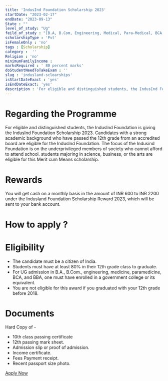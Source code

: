 ```yaml
---
title: 'IndusInd Foundation Scholarship 2023'
startDate: "2023-02-17"
endDate: "2023-09-13"
State : ""
level_of_study: "Ug"
feild_of_study : "[B.A, B.Com, Engineering, Medical, Para-Medical, BCA, and BBA]"
scholarshipType : 'Pvt'
isFemaleOnly : 'no'
tags : [Scholarship]
category :  ''
Religion : 'no'
minimumFamilyIncome :
marksRequired : ' 80 percent marks'
doStudentNeedToTakeExam : ''
slug : 'indusland-scloarships'
isStartDateExact : 'yes'
isEndDateExact: 'yes'
description : 'For eligible and distinguished students, the IndusInd Foundation is giving the IndusInd Foundation Scholarship 2023.'
---
```


# Regarding the Programme
For eligible and distinguished students, the IndusInd Foundation is giving the IndusInd Foundation Scholarship 2023. 
Candidates with a strong academic background who have passed the 12th grade from an accredited board are eligible for the IndusInd Foundation. 
The focus of the Indusind Foundation is on the underprivileged members of society who cannot afford to attend school. 
students majoring in science, business, or the arts are eligible for this Merit cum Means scholarship.


# Rewards
You will get cash on a monthly basis in the amount of INR 600 to INR 2200 under the Indusland Foundation Scholarship Reward 2023,
which will be sent to your bank account.


# How to apply ?



# Eligibility
 - The candidate must be a citizen of India.
 - Students must have at least 80% in their 12th grade class to graduate.
 - For UG admission in B.A., B.Com., engineering, medicine, paramedicine, BCA, and BBA, one must have enrolled in a government college or its equivalent.
 - You are not eligible for this award if you graduated with your 12th grade before 2018.


# Documents
Hard Copy of -

 -  10th class passing certificate
 -  12th passing mark sheet.
 -  Admission slip or proof of admission.
 -  Income certificate.
 -  Fees Payment receipt.
 -  Recent passport size photo.



 [Apply Now]()